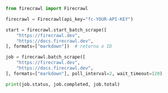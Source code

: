 ```python Python
from firecrawl import Firecrawl

firecrawl = Firecrawl(api_key="fc-YOUR-API-KEY")

start = firecrawl.start_batch_scrape([
    "https://firecrawl.dev",
    "https://docs.firecrawl.dev",
], formats=["markdown"])  # retorna o ID

job = firecrawl.batch_scrape([
    "https://firecrawl.dev",
    "https://docs.firecrawl.dev",
], formats=["markdown"], poll_interval=2, wait_timeout=120)

print(job.status, job.completed, job.total)
```
